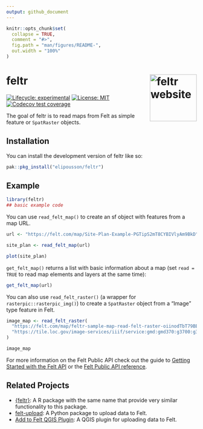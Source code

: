 ```yaml
---
output: github_document
---
```


<!-- README.md is generated from README.Rmd. Please edit that file -->

```r
knitr::opts_chunk$set(
  collapse = TRUE,
  comment = "#>",
  fig.path = "man/figures/README-",
  out.width = "100%"
)
```

# feltr <a href="https://elipousson.github.io/feltr/"><img src="man/figures/logo.png" align="right" height="124" alt="feltr website" /></a>

<!-- badges: start -->
[![Lifecycle: experimental](https://img.shields.io/badge/lifecycle-experimental-orange.svg)](https://lifecycle.r-lib.org/articles/stages.html#experimental)
[![License: MIT](https://img.shields.io/badge/License-MIT-yellow.svg)](https://opensource.org/licenses/MIT)
[![Codecov test coverage](https://codecov.io/gh/elipousson/feltr/branch/main/graph/badge.svg)](https://app.codecov.io/gh/elipousson/feltr?branch=main)
<!-- badges: end -->

The goal of feltr is to read maps from Felt as simple feature or `SpatRaster` objects.

## Installation

You can install the development version of feltr like so:

``` r
pak::pkg_install("elipousson/feltr")
```

## Example

```r
library(feltr)
## basic example code
```

You can use `read_felt_map()` to create an sf object with features from a map URL.

```r
url <- "https://felt.com/map/Site-Plan-Example-PGTipS2mT8CYBIVlyAm9BkD"

site_plan <- read_felt_map(url)

plot(site_plan)
```

`get_felt_map()` returns a list with basic information about a map (set `read = TRUE` to read map elements and layers at the same time):

```r
get_felt_map(url)
```

You can also use `read_felt_raster()` (a wrapper for `rasterpic::rasterpic_img()`) to create a `SpatRaster` object from a "Image" type feature in Felt.

```r
image_map <- read_felt_raster(
  "https://felt.com/map/feltr-sample-map-read-felt-raster-oiinodTbT79BEueYdGp1aND",
  "https://tile.loc.gov/image-services/iiif/service:gmd:gmd370:g3700:g3700:ct003955/full/pct:12.5/0/default.jpg"
)

image_map
```

For more information on the Felt Public API check out the guide to [Getting Started with the Felt API](https://feltmaps.notion.site/Getting-Started-With-The-Felt-API-69c8b02b7d8e436daa657a04a2dbaffa) or the [Felt Public API reference](https://feltmaps.notion.site/Felt-Public-API-reference-c01e0e6b0d954a678c608131b894e8e1#1e9d31b9ef6c4b23be41938f93aa46ad).

## Related Projects

- [{feltr}](https://christophertkenny.com/feltr/): A R package with the same name that provide very similar functionality to this package.
- [felt-upload](https://pypi.org/project/felt-upload/): A Python package to upload data to Felt.
- [Add to Felt QGIS Plugin](https://plugins.qgis.org/plugins/felt/): A QGIS plugin for uploading data to Felt.
